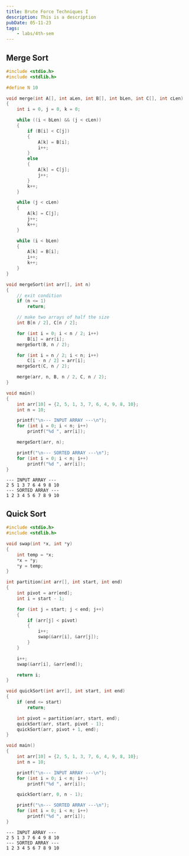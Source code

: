 ```yaml
---
title: Brute Force Techniques I
description: This is a description
pubDate: 05-11-23
tags:
	- labs/4th-sem
---
```


## Merge Sort

```c
#include <stdio.h>
#include <stdlib.h>

#define N 10

void merge(int A[], int aLen, int B[], int bLen, int C[], int cLen)
{
	int i = 0, j = 0, k = 0;

	while ((i < bLen) && (j < cLen))
	{
		if (B[i] < C[j])
		{
			A[k] = B[i];
			i++;
		}
		else
		{
			A[k] = C[j];
			j++;
		}
		k++;
	}

	while (j < cLen)
	{
		A[k] = C[j];
		j++;
		k++;
	}

	while (i < bLen)
	{
		A[k] = B[i];
		i++;
		k++;
	}
}

void mergeSort(int arr[], int n)
{
	// exit condition
	if (n <= 1)
		return;

	// make two arrays of half the size
	int B[n / 2], C[n / 2];

	for (int i = 0; i < n / 2; i++)
		B[i] = arr[i];
	mergeSort(B, n / 2);

	for (int i = n / 2; i < n; i++)
		C[i - n / 2] = arr[i];
	mergeSort(C, n / 2);

	merge(arr, n, B, n / 2, C, n / 2);
}

void main()
{
	int arr[10] = {2, 5, 1, 3, 7, 6, 4, 9, 8, 10};
	int n = 10;

	printf("\n--- INPUT ARRAY ---\n");
	for (int i = 0; i < n; i++)
		printf("%d ", arr[i]);

	mergeSort(arr, n);

	printf("\n--- SORTED ARRAY ---\n");
	for (int i = 0; i < n; i++)
		printf("%d ", arr[i]);
}
```

```
--- INPUT ARRAY ---
2 5 1 3 7 6 4 9 8 10
--- SORTED ARRAY ---
1 2 3 4 5 6 7 8 9 10
```

## Quick Sort

```c
#include <stdio.h>
#include <stdlib.h>

void swap(int *x, int *y)
{
	int temp = *x;
	*x = *y;
	*y = temp;
}

int partition(int arr[], int start, int end)
{
	int pivot = arr[end];
	int i = start - 1;

	for (int j = start; j < end; j++)
	{
		if (arr[j] < pivot)
		{
			i++;
			swap(&arr[i], &arr[j]);
		}
	}

	i++;
	swap(&arr[i], &arr[end]);

	return i;
}

void quickSort(int arr[], int start, int end)
{
	if (end <= start)
		return;

	int pivot = partition(arr, start, end);
	quickSort(arr, start, pivot - 1);
	quickSort(arr, pivot + 1, end);
}

void main()
{
	int arr[10] = {2, 5, 1, 3, 7, 6, 4, 9, 8, 10};
	int n = 10;

	printf("\n--- INPUT ARRAY ---\n");
	for (int i = 0; i < n; i++)
		printf("%d ", arr[i]);

	quickSort(arr, 0, n - 1);

	printf("\n--- SORTED ARRAY ---\n");
	for (int i = 0; i < n; i++)
		printf("%d ", arr[i]);
}
```

```
--- INPUT ARRAY ---
2 5 1 3 7 6 4 9 8 10
--- SORTED ARRAY ---
1 2 3 4 5 6 7 8 9 10
```
